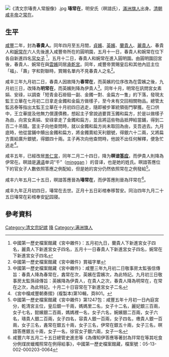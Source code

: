 [[File:《清文宗瑃贵人常服像》.jpg|thumb]]
'''瑃常在'''{{BD|？||1859年}}，明安氏（暝諳氏），[[滿洲八旗|滿洲旗人]]出身。[[清朝|清朝]][[咸丰帝|咸丰帝]]之[[常在|常在]]。

==生平==
[[咸豐|咸豐]]二年，封為'''春貴人'''。同年四月至五月間，[[慈安太后|貞嬪]]、[[玶常在|英嬪]]、[[慈禧太后|蘭貴人]]、[[莊靜皇貴妃|麗貴人]]、春貴人和[[婉貴妃_(咸豐帝)|婉常在]]六人先後進入咸豐帝所在的圓明園，五月十一日，春貴人和婉常在位下各自新進四名[[官女子|官女子]] <ref>中國第一歷史檔案館藏《宮中雜件》：五月初九日，蘭貴人下新進宮女子四名，麗貴人下新進宮女子四名，五月十一日春貴人下新進宮女子四名，婉常在下新進宮女子四名</ref>，五月十二日，春貴人和婉常在進入圓明園。由圓明園回宮後，春貴人、婉常在與[[雲嬪|雲嬪]]同居[[承乾宮|承乾宮]]。同年，咸豐帝賞賜皇后和其他內廷主位「福」、「壽」字和對聯時，賞賜名單内不見春貴人之名<ref>中國第一歷史檔案館藏《宮中雜件》賞福字單</ref>。

咸丰三年九月初二日，春貴人因故降为'''春常在'''，而英嬪的位序改為在雲嬪之後，九月初三日，改降為'''明常在'''，而英嬪則降為伊貴人<ref>中國第一歷史檔案館藏《宮中雜件》：咸豐三年九月初二日敬事房太監張信傳旨：春貴人降為春常在，錱常在次，英嬪在雲嬪次，為此特記。九月初三日敬事房太監孫祿傳旨：英嬪降為伊貴人，在貴人之次，春貴人降為明常在，在常在之次，為此特記。十月二十日容常在下新進宮女子二名 </ref>。同年十月，明常在訊問宮女素娟、安祿，以調查「短青金石褂鈕一副、金鐲一對、金扁方一隻」的下落，發現太監王立華在七月初二日拿走金鐲和金扁方做樣子，至今未有交回相關物品。總管太監呂泰等指出太監王立華在十月初四日逃走，隨即被步軍統領衙門拏獲。在口供中，王立華提及他無力償還債務，想起主子曾說過要買玉鐲和扁方，於是以做樣子為由，向宮女素娟、安祿拿走了金鐲和扁方，並且將這些物品抵押給當鋪，得到二百二十吊錢。當主子向他查問時，就以金鐲和扁方尚未取回為由，支吾過去。九月底時，他從當鋪中贖出金鐲和扁方，將金鐲賣給天利銀號，得銀六十二兩，又將扁方賣給廣升銀號，得銀四十兩。主子再次向他查問時，他說不出任何解釋，便急忙逃走<ref>《宮中檔咸豐朝奏摺》(複製本)第10輯，頁801。</ref>。

咸丰五年，已經改居[[景仁宮|景仁宮]]，同年二月二十四日，降为'''暝谙[[答应|答应]]'''，而伊貴人則降為伊常在。暝諳是[[满语|满语]]单词“千”（[https://zh.wiktionary.org/wiki/minggan minggan] {{Wayback|url=https://zh.wiktionary.org/wiki/minggan |date=20200624225042 }}）的音译，也是她的姓氏。暝諳答應位下的官女子人數依照答應之例配給，但是她的宮分仍然依照常在之例發給<ref>中國第一歷史檔案館藏《宮中雜件》第1247包：咸豐五年十月初一日內庭宮分，乾清宮主位，皇后銀一千兩，媽媽里二名，女子十二名，麗妃銀三百兩，女子七名，懿嬪銀二百兩，媽媽裡一名，女子六名，婉嬪銀二百兩，女子六名，璹貴人銀二百兩，女子四名，容貴人銀一百兩，女子四名，璷貴人銀一百兩，女子三名，錱常在銀五十兩，女子三名，伊常在銀五十兩，女子三名，暝諳答應銀五十兩，女子一名，徐官女子銀六兩，女子一名</ref>。

咸丰六年五月二十五日，暝諳答應晉為'''瑃常在'''，而伊答應則晉為玶常在<ref>咸豐六年五月二十五日總管史進忠等《為傳知伊答應等著封為玶常在等其吃食分例煤炭蠟燭照常在例得給事》，中國第一歷史檔案館藏，檔案號：05-13-002-000203-0064</ref>。

咸丰九年正月初四日，瑃常在去世。正月十五日彩棺奉移暂安。同治四年九月二十五日瑃常在彩棺奉安[[妃|妃]]园寝。

==參考資料==
{{reflist}}
{{清文宗皇室}}
{{DEFAULTSORT:N}}
[[Category:清文宗妃嫔|Category:清文宗妃嫔]]
[[Category:清朝贵人|降]]
[[Category:满洲旗人|Category:满洲旗人]]